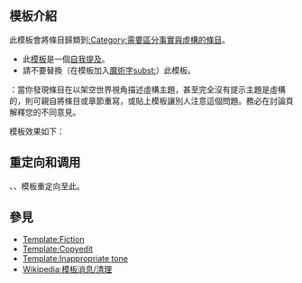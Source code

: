 <noinclude>{{Documentation subpage}}</noinclude>
{{Twinkle standard installation}}
<!-- 在本行下編輯模板說明 -->

== 模板介紹 ==
此模板會將條目歸類到[[:Category:需要區分事實與虛構的條目]]。

* 此[[Wikipedia:模板|模板]]是一個[[Wikipedia:避免自我提及|自我提及]]。
* 請不要替換（在模板加入[[Help:魔術字|魔術字]][[:en:Wikipedia:Subst|subst:]]）此模板。

{{tlx|In-universe}}：當你發現條目在以架空世界視角描述虛構主題，甚至完全沒有提示主題是虛構的，則可親自將條目或章節重寫，或貼上{{tlxs|1=Dated|2=虛構事物的視角}}模板讓別人注意這個問題。務必在討論頁解釋您的不同意見。

模板效果如下：
{{In-universe}}

==重定向和调用==
{{tl|虛構世界視角}}、{{tl|虛構事物視角}}、{{tl|架空世界視角}}模板重定向至此。

== 參見 ==
* [[Template:Fiction]]
* [[Template:Copyedit]]
* [[Template:Inappropriate tone]]
* [[Wikipedia:模板消息/清理]]<includeonly>
<!-- 本行下加入模板的分類 -->
[[Category:清理模板|{{PAGENAME}}]]
</includeonly>